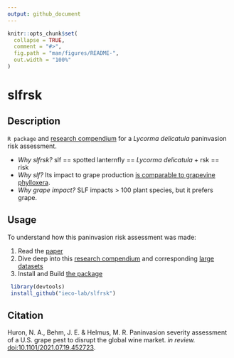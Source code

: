 ```yaml
---
output: github_document
---
```


<!-- README.md is generated from README.Rmd. Please edit that file -->

```r
knitr::opts_chunk$set(
  collapse = TRUE,
  comment = "#>",
  fig.path = "man/figures/README-",
  out.width = "100%"
)
```

# slfrsk

<!-- badges: start -->
<!-- badges: end -->


## Description

`R package` and [research compendium](https://ieco-lab.github.io/slfrsk/) for a *Lycorma delicatula* paninvasion risk assessment. 

* *Why slfrsk?* slf == spotted lanternfly == *Lycorma delicatula* +  rsk == risk
* *Why slf?* Its impact to grape production [is comparable to grapevine phylloxera](https://en.wikipedia.org/wiki/Great_French_Wine_Blight).
* *Why grape impact?* SLF impacts > 100 plant species, but it prefers grape.


## Usage
To understand how this paninvasion risk assessment was made: 

1. Read the [paper](https://www.biorxiv.org/content/10.1101/2021.07.19.452723) 
2. Dive deep into this [research compendium](https://ieco-lab.github.io/slfrsk/) and corresponding [large datasets](https://doi.org/10.5061/dryad.msbcc2g1b)
3. Install and Build [the package](https://github.com/ieco-lab/slfrsk)
```r
 library(devtools)
 install_github("ieco-lab/slfrsk")
```

## Citation

Huron, N. A., Behm, J. E. & Helmus, M. R. Paninvasion severity assessment of a U.S. grape pest to disrupt the global wine market. *in review.* [doi:10.1101/2021.07.19.452723](https://www.biorxiv.org/content/10.1101/2021.07.19.452723).


